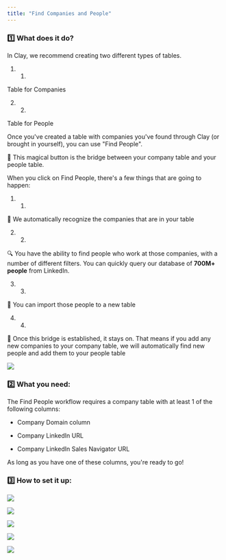 ```yaml
---
title: "Find Companies and People"
---
```


### 1️⃣ What does it do?

In Clay, we recommend creating two different types of tables.

1. 1.  
Table for Companies

2. 2.  
Table for People

Once you've created a table with companies you've found through Clay (or brought in yourself), you can use "Find People".

🌈 This magical button is the bridge between your company table and your people table.

When you click on Find People, there's a few things that are going to happen:

1. 1.  
🤖 We automatically recognize the companies that are in your table

2. 2.  
🔍 You have the ability to find people who work at those companies, with a number of different filters. You can quickly query our database of **700M+ people** from LinkedIn.

3. 3.  
👶 You can import those people to a new table

4. 4.  
🚠 Once this bridge is established, it stays on. That means if you add any new companies to your company table, we will automatically find new people and add them to your people table

![](/images/start-here/using-clay/CleanShot%202023-10-20%20at%2010.23.17%402x.png)

### 2️⃣ What you need:

The Find People workflow requires a company table with at least 1 of the following columns:

* Company Domain column

* Company LinkedIn URL

* Company LinkedIn Sales Navigator URL

As long as you have one of these columns, you're ready to go!

### 3️⃣ How to set it up:


![](/images/start-here/using-clay/CleanShot%202023-10-20%20at%2010.32.21%402x.png)

![](/images/start-here/using-clay/CleanShot%202023-10-20%20at%2010.32.39%402x.png)

![](/images/start-here/using-clay/CleanShot%202023-10-20%20at%2010.33.00%402x.png)

![](/images/start-here/using-clay/CleanShot%202023-10-20%20at%2010.33.00%402x.png)

![](/images/start-here/using-clay/CleanShot%202023-10-20%20at%2010.33.49%402x.png)